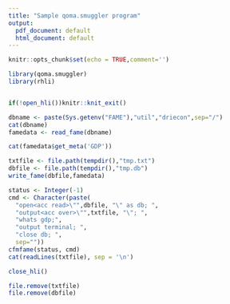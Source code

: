 ```yaml
---
title: "Sample qoma.smuggler program"
output:
  pdf_document: default
  html_document: default
---
```


```r
knitr::opts_chunk$set(echo = TRUE,comment='')
```

```r
library(qoma.smuggler)
library(rhli)


if(!open_hli())knitr::knit_exit()
```
```r
dbname <- paste(Sys.getenv("FAME"),"util","driecon",sep="/")
cat(dbname)
famedata <- read_fame(dbname)

cat(famedata$get_meta('GDP'))

txtfile <- file.path(tempdir(),"tmp.txt")
dbfile <- file.path(tempdir(),"tmp.db")
write_fame(dbfile,famedata)

status <- Integer(-1)
cmd <- Character(paste(
  "open<acc read>\"",dbfile, "\" as db; ",
  "output<acc over>\"",txtfile, "\"; ",
  "whats gdp;",
  "output terminal; ",
  "close db; ",  
  sep=""))
cfmfame(status, cmd)
cat(readLines(txtfile), sep = '\n')

close_hli()

file.remove(txtfile)
file.remove(dbfile)
```